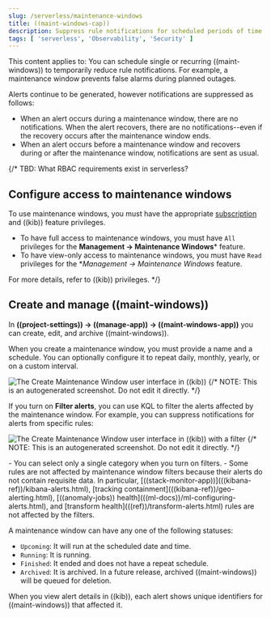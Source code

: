 ```yaml
---
slug: /serverless/maintenance-windows
title: ((maint-windows-cap))
description: Suppress rule notifications for scheduled periods of time.
tags: [ 'serverless', 'Observability', 'Security' ]
---
```


<DocBadge template="technical preview" />
This content applies to: <DocBadge template="observability" slug="/serverless/observability/what-is-observability-serverless" /> <DocBadge template="security" slug="/serverless/security/what-is-security-serverless" />

<DocCallOut template="technical_preview" />
You can schedule single or recurring ((maint-windows)) to temporarily reduce rule notifications.
For example, a maintenance window prevents false alarms during planned outages.

Alerts continue to be generated, however notifications are suppressed as follows:

- When an alert occurs during a maintenance window, there are no notifications.
When the alert recovers, there are no notifications--even if the recovery occurs after the maintenance window ends.
- When an alert occurs before a maintenance window and recovers during or after the maintenance window, notifications are sent as usual.

{/*
TBD: What RBAC requirements exist in serverless?
## Configure access to maintenance windows

To use maintenance windows, you must have the appropriate [subscription](((subscriptions))) and ((kib)) feature privileges.

- To have full access to maintenance windows, you must have `All` privileges for the **Management → Maintenance Windows*** feature.
- To have view-only access to maintenance windows, you must have `Read` privileges for the **Management → Maintenance Windows* feature.

For more details, refer to <DocLink id="enKibanaKibanaPrivileges">((kib)) privileges</DocLink>.
*/}

## Create and manage ((maint-windows))

In **((project-settings)) → ((manage-app)) → ((maint-windows-app))** you can create, edit, and archive ((maint-windows)).

When you create a maintenance window, you must provide a name and a schedule.
You can optionally configure it to repeat daily, monthly, yearly, or on a custom interval.

![The Create Maintenance Window user interface in ((kib))](../images/create-maintenance-window.png)
{/* NOTE: This is an autogenerated screenshot. Do not edit it directly. */}

If you turn on **Filter alerts**, you can use KQL to filter the alerts affected by the maintenance window.
For example, you can suppress notifications for alerts from specific rules:

![The Create Maintenance Window user interface in ((kib)) with a filter](../images/create-maintenance-window-filter.png)
{/* NOTE: This is an autogenerated screenshot. Do not edit it directly. */}

<DocCallOut>
- You can select only a single category when you turn on filters.
- Some rules are not affected by maintenance window filters because their alerts do not contain requisite data.
In particular, [((stack-monitor-app))](((kibana-ref))/kibana-alerts.html), [tracking containment](((kibana-ref))/geo-alerting.html), [((anomaly-jobs)) health](((ml-docs))/ml-configuring-alerts.html), and [transform health](((ref))/transform-alerts.html) rules are not affected by the filters.
</DocCallOut>

A maintenance window can have any one of the following statuses:

- `Upcoming`: It will run at the scheduled date and time.
- `Running`: It is running.
- `Finished`: It ended and does not have a repeat schedule.
- `Archived`: It is archived. In a future release, archived ((maint-windows)) will be queued for deletion.

When you view alert details in ((kib)), each alert shows unique identifiers for ((maint-windows)) that affected it.